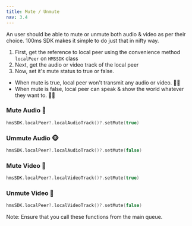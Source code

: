 ---
title: Mute / Unmute
nav: 3.4
---

An user should be able to mute or unmute both audio & video as per their choice. 100ms SDK makes it simple to do just that in nifty way.

1. First, get the reference to local peer using the convenience method `localPeer` on `HMSSDK` class
2. Next, get the audio or video track of the local peer
3. Now, set it's mute status to true or false.
- When mute is true, local peer won't transmit any audio or video. 🤫🤐
- When mute is false, local peer can speak & show the world whatever they want to. 🕺💃

### Mute Audio 🙊
```swift
hmsSDK.localPeer?.localAudioTrack()?.setMute(true)
```

### Ummute Audio 🐵
```swift
hmsSDK.localPeer?.localAudioTrack()?.setMute(false)
```

### Mute Video 🙈
```swift
hmsSDK.localPeer?.localVideoTrack()?.setMute(true)
```

### Unmute Video 🐒
```swift
hmsSDK.localPeer?.localVideoTrack()?.setMute(false)
```

Note: Ensure that you call these functions from the main queue. 